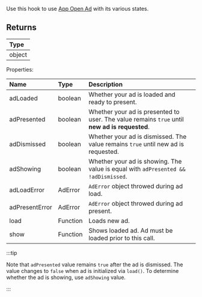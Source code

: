 Use this hook to use [App Open Ad](https://developers.google.com/admob/android/app-open-ads) with its various states.

## Returns

| Type   |
| :----- |
| object |

Properties:

| Name           | Type     | Description                                                                                   |
| :------------- | :------- | :-------------------------------------------------------------------------------------------- |
| adLoaded       | boolean  | Whether your ad is loaded and ready to present.                                               |
| adPresented    | boolean  | Whether your ad is presented to user. The value remains `true` until **new ad is requested**. |
| adDismissed    | boolean  | Whether your ad is dismissed. The value remains `true` until new ad is requested.             |
| adShowing      | boolean  | Whether your ad is showing. The value is equal with `adPresented && !adDismissed`.            |
| adLoadError    | AdError  | `AdError` object throwed during ad load.                                                      |
| adPresentError | AdError  | `AdError` object throwed during ad present.                                                   |
| load           | Function | Loads new ad.                                                                                 |
| show           | Function | Shows loaded ad. Ad must be loaded prior to this call.                                        |

:::tip

Note that `adPresented` value remains `true` after the ad is dismissed.
The value changes to `false` when ad is initialized via `load()`.
To determine whether the ad is showing, use `adShowing` value.

:::
